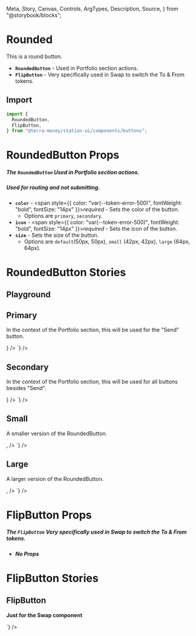   Meta,
  Story,
  Canvas,
  Controls,
  ArgTypes,
  Description,
  Source,
} from "@storybook/blocks";

<Meta title="Components/Buttons/Rounded" />

# Rounded

This is a round button.

- **`RoundedButton`** - Used in Portfolio section actions.
- **`FlipButton`** - Very specifically used in Swap to switch the To & From tokens.

## Import

```jsx
import {
  RoundedButton,
  FlipButton,
} from "@terra-money/station-ui/components/buttons";
```

# RoundedButton Props

##### The `RoundedButton` Used in Portfolio section actions.

##### Used for routing and not submitting.

- **`color`** - <span style={{ color: "var(--token-error-500)", fontWeight: "bold", fontSize: "14px" }}>_required_</span> - Sets the color of the button.
  - Options are `primary`, `secondary`.
- **`icon`** - <span style={{ color: "var(--token-error-500)", fontWeight: "bold", fontSize: "14px" }}>_required_</span> - Sets the icon of the button.
- **`size`** - Sets the size of the button.
  - Options are `default`(50px, 50px), `small` (42px, 42px), `large` (64px, 64px).

# RoundedButton Stories

## Playground

<div className="story_with_source_below">
  <Canvas of={RoundedButtonStories.Playground} />
  <Controls of={RoundedButtonStories.Playground} />
</div>

## Primary

In the context of the Portfolio section, this will be used for the "Send" button.

<div className="story_with_source_below">
  <Canvas of={RoundedButtonStories.Primary} />
  <Source
    code={`
    <RoundedButton
    variant='primary'
    size='default'
    icon={<SendArrow fill='var(--token-light-white)' />}
  />
  `}
  />
</div>

## Secondary

In the context of the Portfolio section, this will be used for all buttons besides "Send".

<div className="story_with_source_below">
  <Canvas of={RoundedButtonStories.Secondary} />
  <Source
    code={`
    <RoundedButton
    variant='secondary'
    size='default'
    icon={<Receive fill='var(--token-light-white)' />}
  />
  `}
  />
</div>

## Small

A smaller version of the RoundedButton.

<div className="story_with_source_below">
  <Canvas of={RoundedButtonStories.Small} />
  <Source
    code={`
    <RoundedButton
    color: 'secondary',
    size: 'small',
    icon: <FlipArrows fill='var(--token-light-100)' />,
  />
  `}
  />
</div>

## Large

A larger version of the RoundedButton.

<div className="story_with_source_below">
  <Canvas of={RoundedButtonStories.Large} />
  <Source
    code={`
    <RoundedButton
    color: 'primary',
    size: 'large',
    icon: <SwapArrows fill='var(--token-light-white)' />,
  />
  `}
  />
</div>

# FlipButton Props

##### The `FlipButton` Very specifically used in Swap to switch the To & From tokens.

- **_No Props_**

# FlipButton Stories

## FlipButton

**Just for the Swap component**

<div className="story_with_source_below">
  <Canvas of={FlipButtonStories.Button} />
  <Source
    code={`
    <FlipButton />
  `}
  />
</div>
